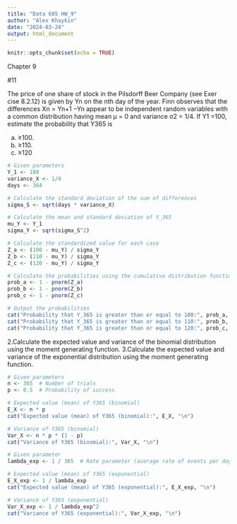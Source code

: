 ---
title: "Data 605 HW_9"
author: "Alex Khaykin"
date: "2024-03-24"
output: html_document
---

```{r setup, include=FALSE}
knitr::opts_chunk$set(echo = TRUE)
```

Chapter 9

#11

The price of one share of stock in the Pilsdorff Beer Company (see Exer
cise 8.2.12) is given by Yn on the nth day of the year. Finn observes that
 the differences Xn = Yn+1 −Yn appear to be independent random variables
 with a common distribution having mean µ = 0 and variance σ2 = 1/4. If
 Y1 =100, estimate the probability that Y365 is
 
 (a) ≥100.
 (b) ≥110.
 (c) ≥120


```{r}
# Given parameters
Y_1 <- 100
variance_X <- 1/4
days <- 364

# Calculate the standard deviation of the sum of differences
sigma_S <- sqrt(days * variance_X)

# Calculate the mean and standard deviation of Y_365
mu_Y <- Y_1
sigma_Y <- sqrt(sigma_S^2)

# Calculate the standardized value for each case
Z_a <- (100 - mu_Y) / sigma_Y
Z_b <- (110 - mu_Y) / sigma_Y
Z_c <- (120 - mu_Y) / sigma_Y

# Calculate the probabilities using the cumulative distribution function (pnorm)
prob_a <- 1 - pnorm(Z_a)
prob_b <- 1 - pnorm(Z_b)
prob_c <- 1 - pnorm(Z_c)

# Output the probabilities
cat("Probability that Y_365 is greater than or equal to 100:", prob_a, "\n")
cat("Probability that Y_365 is greater than or equal to 110:", prob_b, "\n")
cat("Probability that Y_365 is greater than or equal to 120:", prob_c, "\n")
```
2.Calculate the expected value and variance of the binomial distribution using the moment 
generating function. 
3.Calculate the expected value and variance of the exponential distribution using the moment 
generating function. 

```{r}
# Given parameters
n <- 365  # Number of trials
p <- 0.5  # Probability of success

# Expected value (mean) of Y365 (binomial)
E_X <- n * p
cat("Expected value (mean) of Y365 (binomial):", E_X, "\n")

# Variance of Y365 (binomial)
Var_X <- n * p * (1 - p)
cat("Variance of Y365 (binomial):", Var_X, "\n")

# Given parameter
lambda_exp <- 1 / 365  # Rate parameter (average rate of events per day)

# Expected value (mean) of Y365 (exponential)
E_X_exp <- 1 / lambda_exp
cat("Expected value (mean) of Y365 (exponential):", E_X_exp, "\n")

# Variance of Y365 (exponential)
Var_X_exp <- 1 / lambda_exp^2
cat("Variance of Y365 (exponential):", Var_X_exp, "\n")
```


